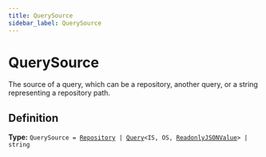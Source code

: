 ```yaml
---
title: QuerySource
sidebar_label: QuerySource
---
```


# QuerySource

The source of a query, which can be a repository, another query, or a string
representing a repository path.

## Definition

**Type:** <code>QuerySource = [Repository](/api/classes/repository) | [Query](/api/classes/query)&lt;IS, OS, [ReadonlyJSONValue](/api/types/readonlyjsonvalue)&gt; | string</code>

